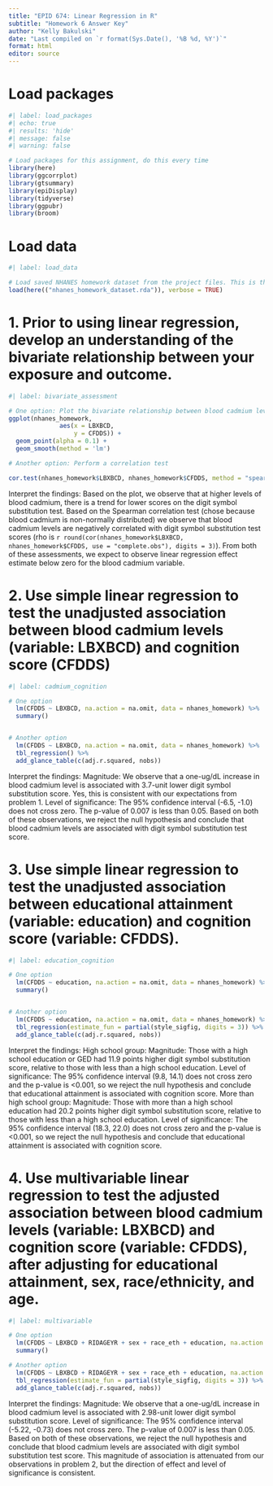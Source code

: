 ```yaml
---
title: "EPID 674: Linear Regression in R"
subtitle: "Homework 6 Answer Key"
author: "Kelly Bakulski"
date: "Last compiled on `r format(Sys.Date(), '%B %d, %Y')`"
format: html
editor: source
---
```




# Load packages

```r
#| label: load_packages
#| echo: true
#| results: 'hide'
#| message: false
#| warning: false

# Load packages for this assignment, do this every time
library(here)
library(ggcorrplot)
library(gtsummary)
library(epiDisplay)
library(tidyverse)
library(ggpubr)
library(broom)

```

# Load data
```r
#| label: load_data

# Load saved NHANES homework dataset from the project files. This is the dataset we built in homework 2
load(here(("nhanes_homework_dataset.rda")), verbose = TRUE)
```

# 1. Prior to using linear regression, develop an understanding of the bivariate relationship between your exposure and outcome.



```r
#| label: bivariate_assessment

# One option: Plot the bivariate relationship between blood cadmium levels (x- axis variable: LBXBCD) and cognition score (y-axis variable: CFDDS)
ggplot(nhanes_homework,
              aes(x = LBXBCD,
                  y = CFDDS)) +
  geom_point(alpha = 0.1) +
  geom_smooth(method = 'lm')

# Another option: Perform a correlation test

cor.test(nhanes_homework$LBXBCD, nhanes_homework$CFDDS, method = "spearman")

```
Interpret the findings: Based on the plot, we observe that at higher levels of blood cadmium, there is a trend for lower scores on the digit symbol substitution test. Based on the Spearman correlation test (chose because blood cadmium is non-normally distributed) we observe that blood cadmium levels are negatively correlated with digit symbol substitution test scores (rho is `r round(cor(nhanes_homework$LBXBCD, nhanes_homework$CFDDS, use = "complete.obs"), digits = 3)`). From both of these assessments, we expect to observe linear regression effect estimate below zero for the blood cadmium variable.


# 2. Use simple linear regression to test the unadjusted association between blood cadmium levels (variable: LBXBCD) and cognition score (CFDDS)

```r
#| label: cadmium_cognition

# One option
  lm(CFDDS ~ LBXBCD, na.action = na.omit, data = nhanes_homework) %>%
  summary()


# Another option
  lm(CFDDS ~ LBXBCD, na.action = na.omit, data = nhanes_homework) %>%
  tbl_regression() %>%
  add_glance_table(c(adj.r.squared, nobs))

```

Interpret the findings: Magnitude: We observe that a one-ug/dL increase in blood cadmium level is associated with 3.7-unit lower digit symbol substitution score. Yes, this is consistent with our expectations from problem 1. Level of significance: The 95% confidence interval (-6.5, -1.0) does not cross zero. The p-value of 0.007 is less than 0.05. Based on both of these observations, we reject the null hypothesis and conclude that blood cadmium levels are associated with digit symbol substitution test score. 


# 3. Use simple linear regression to test the unadjusted association between educational attainment (variable: education) and cognition score (variable: CFDDS).


```r
#| label: education_cognition

# One option
  lm(CFDDS ~ education, na.action = na.omit, data = nhanes_homework) %>%
  summary()


# Another option
  lm(CFDDS ~ education, na.action = na.omit, data = nhanes_homework) %>%
  tbl_regression(estimate_fun = partial(style_sigfig, digits = 3)) %>%
  add_glance_table(c(adj.r.squared, nobs))

```

Interpret the findings: 
High school group: Magnitude: Those with a high school education or GED had 11.9 points higher digit symbol substitution score, relative to those with less than a high school education. Level of significance: The 95% confidence interval (9.8, 14.1) does not cross zero and the p-value is <0.001, so we reject the null hypothesis and conclude that educational attainment is associated with cognition score. 
More than high school group: Magnitude: Those with more than a high school education had 20.2 points higher digit symbol substitution score, relative to those with less than a high school education. Level of significance: The 95% confidence interval (18.3, 22.0) does not cross zero and the p-value is <0.001, so we reject the null hypothesis and conclude that educational attainment is associated with cognition score. 



# 4. Use multivariable linear regression to test the adjusted association between blood cadmium levels (variable: LBXBCD) and cognition score (variable: CFDDS), after adjusting for educational attainment, sex, race/ethnicity, and age.

```r
#| label: multivariable

# One option
  lm(CFDDS ~ LBXBCD + RIDAGEYR + sex + race_eth + education, na.action = na.omit, data = nhanes_homework) %>%
  summary()

# Another option
  lm(CFDDS ~ LBXBCD + RIDAGEYR + sex + race_eth + education, na.action = na.omit, data = nhanes_homework) %>%
  tbl_regression(estimate_fun = partial(style_sigfig, digits = 3)) %>%
  add_glance_table(c(adj.r.squared, nobs))
```

Interpret the findings: Magnitude: We observe that a one-ug/dL increase in blood cadmium level is associated with 2.98-unit lower digit symbol substitution score. Level of significance: The 95% confidence interval (-5.22, -0.73) does not cross zero. The p-value of 0.007 is less than 0.05. Based on both of these observations, we reject the null hypothesis and conclude that blood cadmium levels are associated with digit symbol substitution test score. This magnitude of association is attenuated from our observations in problem 2, but the direction of effect and level of significance is consistent. 


